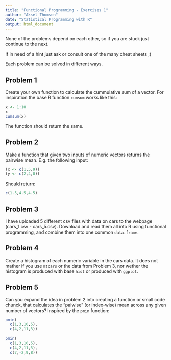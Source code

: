 ```yaml
---
title: "Functional Programming - Exercises 1"
author: "Aksel Thomsen"
date: "Statistical Programming with R"
output: html_document
---
```


None of the problems depend on each other, so if you are stuck just continue to the next.

If in need of a hint just ask or consult one of the many cheat sheets ;)

Each problem can be solved in different ways.

## Problem 1

Create your own function to calculate the cummulative sum of a vector.
For inspiration the base R function `cumsum` works like this:

```r
x <- 1:10
x
cumsum(x)
```

The function should return the same.

## Problem 2

Make a function that given two inputs of numeric vectors returns the pairwise mean.
E.g. the following input:

```r
(x <- c(1,5,9))
(y <- c(2,4,0))
```

Should return:

```r
c(1.5,4.5,4.5)
```

## Problem 3

I have uploaded 5 different csv files with data on cars to the webpage (cars_1.csv - cars_5.csv).
Download and read them all into R using functional programming, and combine them into one common `data.frame`.

## Problem 4

Create a histogram of each numeric variable in the cars data.
It does not mather if you use `mtcars` or the data from Problem 3, nor wether the histogram is produced with base `hist` or produced with `ggplot`.

## Problem 5

Can you expand the idea in problem 2 into creating a function or small code chunck, that calculates the "paiwise" (or index-wise) mean across any given number of vectors?
Inspired by the `pmin` function:

```r
pmin(
  c(1,3,10,5), 
  c(4,2,11,3))

pmin(
  c(1,3,10,5),
  c(4,2,11,3),
  c(7,-2,9,8))
```
